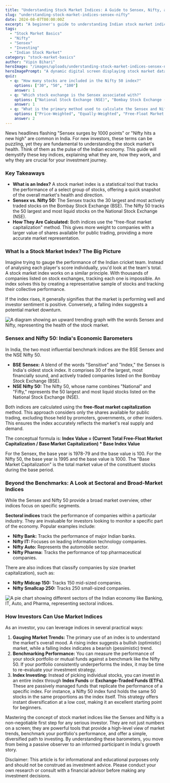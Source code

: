 ```yaml
---
title: "Understanding Stock Market Indices: A Guide to Sensex, Nifty, and More"
slug: "understanding-stock-market-indices-sensex-nifty"
date: 2024-08-07T00:00:00Z
excerpt: "A beginner's guide to understanding Indian stock market indices like the BSE Sensex and NSE Nifty 50, how they are calculated, and how they help investors."
tags:
  - "Stock Market Basics"
  - "Nifty"
  - "Sensex"
  - "Investing"
  - "Indian Stock Market"
category: "stock-market-basics"
author: "Vipin Bihari"
heroImage: "/images/uploads/understanding-stock-market-indices-sensex-nifty/hero-image.jpg"
heroImagePrompt: "A dynamic digital screen displaying stock market data with graphs and charts, focusing on the words Sensex and Nifty, against a backdrop of a modern city skyline."
quiz:
  - q: "How many stocks are included in the Nifty 50 index?"
    options: ["30", "50", "100"]
    answer: 1
  - q: "Which stock exchange is the Sensex associated with?"
    options: ["National Stock Exchange (NSE)", "Bombay Stock Exchange (BSE)", "Calcutta Stock Exchange (CSE)"]
    answer: 1
  - q: "What is the primary method used to calculate the Sensex and Nifty?"
    options: ["Price-Weighted", "Equally-Weighted", "Free-Float Market Capitalization"]
    answer: 2
---
```


News headlines flashing "Sensex surges by 1000 points" or "Nifty hits a new high" are common in India. For new investors, these terms can be puzzling, yet they are fundamental to understanding the stock market's health. Think of them as the pulse of the Indian economy. This guide will demystify these key indices, explaining what they are, how they work, and why they are crucial for your investment journey.

### Key Takeaways

*   **What is an Index?** A stock market index is a statistical tool that tracks the performance of a select group of stocks, offering a quick snapshot of the overall market's health and direction.
*   **Sensex vs. Nifty 50:** The Sensex tracks the 30 largest and most actively traded stocks on the Bombay Stock Exchange (BSE). The Nifty 50 tracks the 50 largest and most liquid stocks on the National Stock Exchange (NSE).
*   **How They Are Calculated:** Both indices use the "free-float market capitalization" method. This gives more weight to companies with a larger value of shares available for public trading, providing a more accurate market representation.

### What Is a Stock Market Index? The Big Picture

Imagine trying to gauge the performance of the Indian cricket team. Instead of analysing each player's score individually, you'd look at the team's total. A stock market index works on a similar principle. With thousands of companies listed on stock exchanges, tracking each one is impossible. An index solves this by creating a representative sample of stocks and tracking their collective performance.

If the index rises, it generally signifies that the market is performing well and investor sentiment is positive. Conversely, a falling index suggests a potential market downturn.

![A diagram showing an upward trending graph with the words Sensex and Nifty, representing the health of the stock market.](/images/uploads/understanding-stock-market-indices-sensex-nifty/index-health.png)

### Sensex and Nifty 50: India's Economic Barometers

In India, the two most influential benchmark indices are the BSE Sensex and the NSE Nifty 50.

*   **BSE Sensex:** A blend of the words "Sensitive" and "Index," the Sensex is India's oldest stock index. It comprises 30 of the largest, most financially sound, and actively traded companies listed on the Bombay Stock Exchange (BSE).
*   **NSE Nifty 50:** The Nifty 50, whose name combines "National" and "Fifty," represents the 50 largest and most liquid stocks listed on the National Stock Exchange (NSE).

Both indices are calculated using the **free-float market capitalization** method. This approach considers only the shares available for public trading, excluding those held by promoters, governments, or other insiders. This ensures the index accurately reflects the market's real supply and demand.

The conceptual formula is:
**Index Value = (Current Total Free-Float Market Capitalization / Base Market Capitalization) * Base Index Value**

For the Sensex, the base year is 1978-79 and the base value is 100. For the Nifty 50, the base year is 1995 and the base value is 1000. The "Base Market Capitalization" is the total market value of the constituent stocks during the base period.

### Beyond the Benchmarks: A Look at Sectoral and Broad-Market Indices

While the Sensex and Nifty 50 provide a broad market overview, other indices focus on specific segments.

**Sectoral indices** track the performance of companies within a particular industry. They are invaluable for investors looking to monitor a specific part of the economy. Popular examples include:

*   **Nifty Bank:** Tracks the performance of major Indian banks.
*   **Nifty IT:** Focuses on leading information technology companies.
*   **Nifty Auto:** Represents the automobile sector.
*   **Nifty Pharma:** Tracks the performance of top pharmaceutical companies.

There are also indices that classify companies by size (market capitalization), such as:

*   **Nifty Midcap 150:** Tracks 150 mid-sized companies.
*   **Nifty Smallcap 250:** Tracks 250 small-sized companies.

![A pie chart showing different sectors of the Indian economy like Banking, IT, Auto, and Pharma, representing sectoral indices.](/images/uploads/understanding-stock-market-indices-sensex-nifty/sectoral-indices.png)

### How Investors Can Use Market Indices

As an investor, you can leverage indices in several practical ways:

1.  **Gauging Market Trends:** The primary use of an index is to understand the market's overall mood. A rising index suggests a bullish (optimistic) market, while a falling index indicates a bearish (pessimistic) trend.
2.  **Benchmarking Performance:** You can measure the performance of your stock portfolio or mutual funds against a benchmark like the Nifty 50. If your portfolio consistently underperforms the index, it may be time to re-evaluate your investment strategy.
3.  **Index Investing:** Instead of picking individual stocks, you can invest in an entire index through **Index Funds** or **Exchange-Traded Funds (ETFs)**. These are passively managed funds that replicate the performance of a specific index. For instance, a Nifty 50 index fund holds the same 50 stocks in the same proportions as the index itself. This strategy offers instant diversification at a low cost, making it an excellent starting point for beginners.

Mastering the concept of stock market indices like the Sensex and Nifty is a non-negotiable first step for any serious investor. They are not just numbers on a screen; they are powerful tools that provide a high-level view of market trends, benchmark your portfolio's performance, and offer a simple, diversified path to investing. By understanding these barometers, you move from being a passive observer to an informed participant in India's growth story.

Disclaimer: This article is for informational and educational purposes only and should not be construed as investment advice. Please conduct your own research or consult with a financial advisor before making any investment decisions.